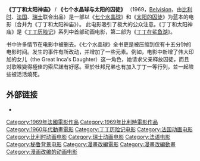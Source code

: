 {{Infobox film
| image          = 
| image size     = 
| caption        = 
| director       = Eddie Lateste
| producer       = Raymond Leblanc
| writer         = 
| narrator       = 
| starring       = 
| music          = François Rauber
| cinematography = François Léonard
| editing        = László Molnár
| studio         = [[Belvision|Belvision]]
| distributor    = 
| released       = {{film date|1969|12|13|法国}}
| runtime        = 77 分钟
| country        = 法国<br/>比利时<br/>瑞士
| language       = 法语
| budget         = 
| gross          = 
| preceded by    = 
| followed by    = 
}}
'''《丁丁和太阳神庙》''' / '''《七个水晶球与太阳的囚徒》''' （1969，[[Belvision|Belvision]]，由[[比利时|比利时]]、[[法国|法国]]、[[瑞士|瑞士]]联合出品）是一部以《[[七个水晶球|七个水晶球]]》和《[[太阳的囚徒|太阳的囚徒]]》为蓝本的电影（合并为《丁丁和太阳神庙》）。 此电影吸引了极大的公众注意。《丁丁和太阳神庙》是《[[丁丁历险记|丁丁历险记]]》系列中首部动画电影，第二部为《[[丁丁在鲨鱼湖|丁丁在鲨鱼湖]]》。

书中许多情节在电影中被删去。《七个水晶球》全书更是被压缩到仅有十五分钟的电影时间。发生的事件有所改动，并增加了一些元素。例如，电影中新增了伟大印加的女儿（the Great Inca's Daughter）这一角色，她请求父亲释放囚徒，而且对歌喉變得極佳的索尼諾有好感。至於杜邦兄弟也有加入丁丁一等行列，並一起險些被活活燒死。

== 外部链接 ==
*{{IMDb title|id=0065106|title=Tintin and the Temple of the Sun}}

[[Category:1969年法國電影作品|Category:1969年法國電影作品]]
[[Category:1969年比利時電影作品|Category:1969年比利時電影作品]]
[[Category:1960年代動畫電影|Category:1960年代動畫電影]]
[[Category:丁丁历险记电影|Category:丁丁历险记电影]]
[[Category:法国动画电影|Category:法国动画电影]]
[[Category:比利时动画电影|Category:比利时动画电影]]
[[Category:瑞士动画电影|Category:瑞士动画电影]]
[[Category:法语电影|Category:法语电影]]
[[Category:秘鲁背景电影|Category:秘鲁背景电影]]
[[Category:漫畫改編電影|Category:漫畫改編電影]]
[[Category:漫畫改編動畫|Category:漫畫改編動畫]]
[[Category:漫画改编的动画电影|Category:漫画改编的动画电影]]

{{animation-film-stub}}